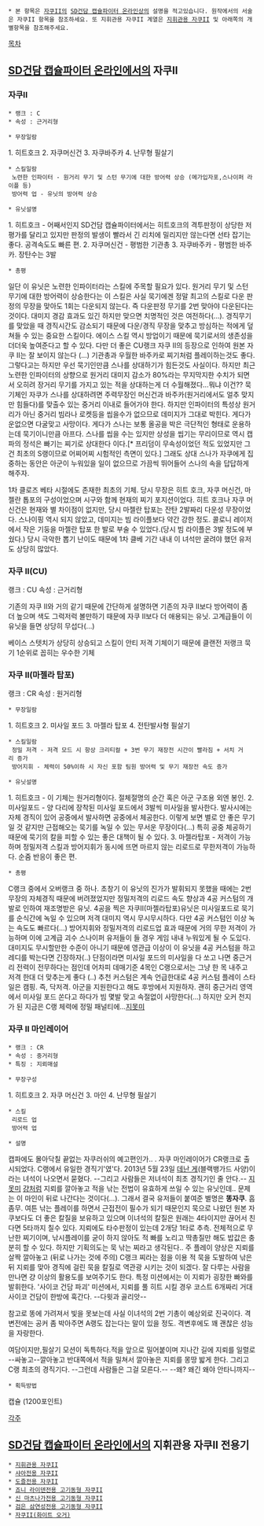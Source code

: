  * 본 항목은 [[자쿠II]]의 [[SD건담 캡슐파이터 온라인]]상의 설명을 적고있습니다. 원작에서의 서술은 자쿠II 항목을 참조하세요. 또 지휘관용 자쿠II 계열은 [[지휘관용 자쿠II]] 및 아래쪽의 개별항목을 참조해주세요.

[[목차]]

== [[SD건담 캡슐파이터 온라인]]에서의 자쿠II ==

=== 자쿠II ===

 * 랭크 : C
 * 속성 : 근거리형

 * 무장일람
1. 히트호크
2. 자쿠머신건
3. 자쿠바주카
4. 난무형 필살기

 * 스킬일람
  노련한 인파이터 - 원거리 무기 및 스턴 무기에 대한 방어력 상승 (메가입자포,스나이퍼 라이플 등)
  방어력 업 - 유닛의 방어력 상승

 * 유닛설명
1. 히트호크 - 어째서인지 SD건담 캡슐파이터에서는 히트호크의 격투판정이 상당한 저평가를 달리고 있지만 판정의 발생이 빨라서 긴 리치에 밀리지만 않는다면 선타 잡기는 좋다. 공격속도도 빠른 편. 
2. 자쿠머신건 - 평범한 기관총
3. 자쿠바주카 - 평범한 바주카. 장탄수는 3발

 * 총평 

일단 이 유닛은 노련한 인파이터라는 스킬에 주목할 필요가 있다. 원거리 무기 및 스턴 무기에 대한 방어력이 상승한다는 이 스킬은 사실 묵기에겐 정말 최고의 스킬로 다운 판정의 무장을 맞아도 1회는 다운되지 않는다. 즉 다운판정 무기를 2번 맞아야 다운된다는 것이다. 대미지 경감 효과도 있긴 하지만 맞으면 치명적인 것은 여전하다(...). 경직무기를 맞았을 때 경직시간도 감소되기 때문에 다운/경직 무장을 맞추고 방심하는 적에게 덮쳐들 수 있는 중요한 스킬이다. 에이스 스킬 역시 방업이기 때문에 묵기로서의 생존성을 더더욱 높여준다고 할 수 있다. 다만 더 좋은 CU랭크 자쿠 II의 등장으로 인하여 원본 자쿠 II는 잘 보이지 않는다 (...) 기관총과 우월한 바주카로 찌기처럼 플레이하는것도 좋다. 
그렇다고는 하지만 우선 묵기인만큼 스나를 상대하기가 힘든것도 사실이다. 하지만 최근 노련한 인파이터의 상향으로 원거리 대미지 감소가 80%라는 무지막지한 수치가 되면서 오히려 장거리 무기를 가지고 있는 적을 상대하는게 더 수월해졌다...뭐냐 이건??
묵기체인 자쿠가 스나를 상대하려면 주력무장인 머신건과 바주카(원거리에서도 얼추 맞지만 힘들다)를 맞출수 있는 중거리 이내로 들어가야 한다.
하지만 인파이터의 특성상 원거리가 아닌 중거리 빔라나 로켓등을 씹을수가 없으므로 데미지가 그대로 박힌다. 게다가 운없으면 다굴맞고 사망이다. 게다가 스나는 보통 올공을 박은 극단적인 형태로 운용하는데 묵기이니만큼 아프다.
스나를 씹을 수는 있지만 상성을 씹기는 무리이므로 역시 캡파의 정석은 빠기는 찌기로 상대한다 이다.[* 프리덤이 무속성이었던 적도 있었지만 그건 최초의 S랭이므로 어찌어찌 시험적인 측면이 있다.] 그래도 상대 스나가 자쿠에게 집중하는 동안은 아군이 누워있을 일이 없으므로 가끔씩 뛰어들어 스나의 속을 답답하게 해주자.

1차 클로즈 베타 시절에도 존재한 최초의 기체. 당시 무장은 히트 호크, 자쿠 머신건, 마젤란 톱포의 구성이었으며 시구와 함께 현재의 찌기 포지션이었다. 히트 호크나 자쿠 머신건은 현재와 별 차이점이 없지만, 당시 마젤란 탑포는 잔탄 2발짜리 다운성 무장이었다. 스나이핑 역시 되지 않았고, 데미지는 빔 라이플보다 약간 강한 정도. 콜로니 레이저에서 작은 기둥을 마젤란 탑포 한 발로 부술 수 있었다.(당시 빔 라이플은 3발 정도에 부쉈다.) 당시 극악한 뽑기 난이도 때문에 1차 클베 기간 내내 이 녀석만 굴려야 했던 유저도 상당히 많았다.

=== 자쿠 II(CU) ===
랭크 : CU
속성 : 근거리형

기존의 자쿠 II와 거의 같기 때문에 간단하게 설명하면 기존의 자쿠 II보다 방어력이 좀 더 높으며 색도 그럭저럭 볼만하기 때문에 자쿠 II보다 더 애용되는 유닛. 고계급들이 이 유닛을 들면 상당히 무섭다(...)

베이스 스텟치가 상당히 상승되고 스킬이 안티 저격 기체이기 때문에 클랜전 저랭크 묵기 1순위로 꼽히는 우수한 기체

=== 자쿠 II(마젤라 탑포) ===
랭크 : CR
속성 : 원거리형

 * 무장일람
1. 히트호크
2. 미사일 포드
3. 마젤라 탑포
4. 전탄발사형 필살기

 * 스킬일람
  정밀 저격 - 저격 모드 시 항상 크리티컬 + 3번 무기 재장전 시간이 빨라짐 + 서치 거리 증가
  방어지휘 - 체력이 50%이하 시 자신 포함 팀원 방어력 및 무기 재장전 속도 증가

 * 유닛설명
1. 히트호크 - 이 기체는 원거리형이다. 절체절명의 순간 혹은 아군 구조용 외엔 봉인.
2. 미사일포드 - 양 다리에 장착된 미사일 포드에서 3발씩 미사일을 발사한다. 발사시에는 자체 경직이 있어 공중에서 발사하면 공중에서 체공한다. 이렇게 보면 별로 안 좋은 무기일 것 같지만 근접해오는 묵기를 녹일 수 있는 무서운 무장이다(...) 특히 공중 체공하기 때문에 묵기의 칼을 피할 수 있는 좋은 대책이 될 수 있다. 
3. 마젤라탑포 - 저격이 가능하며 정밀저격 스킬과 방어지휘가 동시에 뜨면 마르지 않는 리로드로 무한저격이 가능하다. 순줌 반응이 좋은 편.

 * 총평 

C랭크 중에서 오버랭크 중 하나. 초창기 이 유닛의 진가가 발휘되지 못했을 때에는 2번 무장의 자체경직 때문에 버려졌었지만 정밀저격의 리로드 속도 향상과 4공 커스텀의 개발로 인하여 재조명받은 유닛. 4공을 찍은 자쿠II(마젤라탑포)유닛은 미사일포드로 묵기를 순식간에 녹일 수 있으며 저격 대미지 역시 무시무시하다. 다만 4공 커스텀인 이상 녹는 속도도 빠르다(...)
방어지휘와 정밀저격의 리로드업 효과 때문에 거의 무한 저격이 가능하며 이에 고계급 괴수 스나이퍼 유저들이 들 경우 게임 내내 누워있게 될 수 도있다. 대미지도 무시할만한 수준이 아니기 때문에 영관급 이상이 이 유닛을 4공 커스텀을 하고 레디를 박는다면 긴장하자(..)
단점이라면 미사일 포드의 미사일을 다 쏘고 나면 중근거리 전력이 전무하다는 점인데 어차피 데매기준 4목인 C랭으로서는 그냥 한 목 내주고 저격 한대 더 맞추는게 좋다 (..)  추천 커스텀은 계속 언급한대로 4공 커스텀 
플레이 스타일은 캠핑. 즉, 닥저격. 아군을 지원한다고 해도 후방에서 지원하자. 괜히 중근거리 영역에서 미사일 포드 쏜다고 하다가 빔 몇발 맞고 속절없이 사망한다(...)
하지만 오커 천지가 된 지금은 C랭 체력에 정밀 패널티에...[[지못미]]

=== 자쿠 II 마인레이어 ===

 * 랭크 : CR
 * 속성 : 중거리형
 * 특징 : 지뢰매설

 * 무장구성
1. 히트호크
2. 자쿠 머신건
3. 마인
4. 난무형 필살기

 * 스킬
  리로드 업
  방어력 업

 * 설명
캡파에도 몰아닥칠 끝없는 자쿠러쉬의 예고편인가.. .
자쿠 마인레이어가 CR랭크로 출시되었다. C랭에서 유일한 경직기'였'다. 2013년 5월 23일 [[데난 게]](블랙뱅가드 사양)이라는 녀석이 나오면서 묻혔다. --그리고 사람들은 저녀석이 최초 경직기인 줄 안다.-- [[지못미]] [[걍]]처럼 지뢰를 깔아놓고 적을 낚는 전법이 유효하게 쓰일 수 있는 유닛인데.. 문제는 이 마인이 뒤로 나간다는 것이다(…). 그래서 결국 유저들이 붙여준 별명은 '''똥자쿠'''. 흠좀무.
여튼 낚는 플레이를 하면서 근접전이 필수가 되기 때문인지 묵으로 나왔던 원본 자쿠보다도 더 좋은 칼질을 보유하고 있으며 이녀석의 칼질은 원래는 4타이지만 끊어서 친다면 5타까지 칠수 있다. 지뢰에도 타수판정이 있는데 2개당 1타로 추측. 전체적으로 무난한 찌기이며, 낚시플레이를 굳이 하지 않아도 적 빠를 노리고 딱총질만 해도 밥값은 충분히 할 수 있다. 하지만 기획의도는 묵 낚는 찌라고 생각된다..
주 플레이 양상은 지뢰를 살짝 깔아놓고 (뒤로 나가는 것에 주의) C랭크 찌라는 점을 이용 적 묵을 도발하여 낚은뒤 지뢰를 맞아 경직에 걸린 묵을 칼질로 역관광 시키는 것이 되겠다. 잘 다루는 사람을 만나면 걍 이상의 활용도를 보여주기도 한다. 
특정 미션에서는 이 지뢰가 굉장한 빠와를 발휘한다. '사이코 건담 파괴' 미션에서, 지뢰를 풀 히트 시킬 경우 코스트 6개짜리 거대 사이코 건담이 한방에 훅간다. --다윗과 골리앗--

참고로 똥에 가려져서 빛을 못보는데 사실 이녀석의 2번 기총이 예상외로 진국이다. 격변전에는 공커 좀 박아주면 A랭도 잡는다는 말이 있을 정도. 격변후에도 꽤 괜찮은 성능을 자랑한다.

여담이지만,필살기 모션이 독특하다.적을 앞으로 밀어붙이며 지나간 길에 지뢰를 일렬로 --싸놓고--깔아놓고 반대쪽에서 적을 밀쳐서 깔아놓은 지뢰를 몽땅 밟게 한다. 그리고 C랭 최초의 경직기다. --그런데 사람들은 그걸 모른다.-- --왜? 왜긴 왜야 안타니까지--

 * 획득방법 
캡슐 (1200포인트)

[[각주]]

== [[SD건담 캡슐파이터 온라인]]에서의 지휘관용 자쿠II 전용기 ==

 * [[지휘관용 자쿠II]]
 * [[샤아전용 자쿠II]]
 * [[도즐전용 자쿠II]] 
 * [[죠니 라이덴전용 고기동형 자쿠II]]
 * [[신 마츠나가전용 고기동형 자쿠II]]
 * [[검은 삼연성전용 고기동형 자쿠II]]
 * [[자쿠II(화이트 오거)]]
